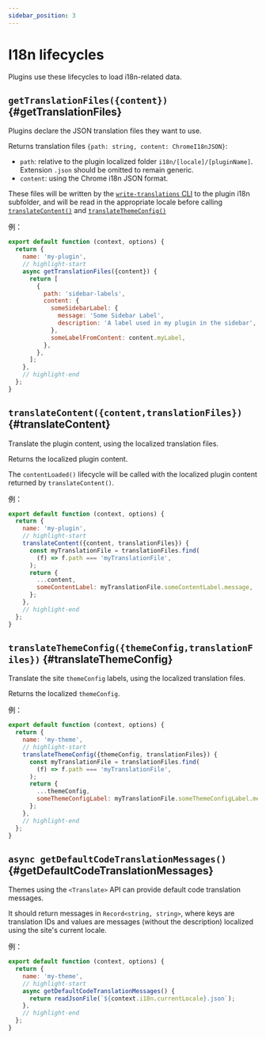 ```yaml
---
sidebar_position: 3
---
```


# I18n lifecycles

Plugins use these lifecycles to load i18n-related data.

## `getTranslationFiles({content})` {#getTranslationFiles}

Plugins declare the JSON translation files they want to use.

Returns translation files `{path: string, content: ChromeI18nJSON}`:

- `path`: relative to the plugin localized folder `i18n/[locale]/[pluginName]`. Extension `.json` should be omitted to remain generic.
- `content`: using the Chrome i18n JSON format.

These files will be written by the [`write-translations` CLI](../../cli.mdx#docusaurus-write-translations-sitedir) to the plugin i18n subfolder, and will be read in the appropriate locale before calling [`translateContent()`](#translateContent) and [`translateThemeConfig()`](#translateThemeConfig)

例：

```js title="my-plugin.js"
export default function (context, options) {
  return {
    name: 'my-plugin',
    // highlight-start
    async getTranslationFiles({content}) {
      return [
        {
          path: 'sidebar-labels',
          content: {
            someSidebarLabel: {
              message: 'Some Sidebar Label',
              description: 'A label used in my plugin in the sidebar',
            },
            someLabelFromContent: content.myLabel,
          },
        },
      ];
    },
    // highlight-end
  };
}
```

## `translateContent({content,translationFiles})` {#translateContent}

Translate the plugin content, using the localized translation files.

Returns the localized plugin content.

The `contentLoaded()` lifecycle will be called with the localized plugin content returned by `translateContent()`.

例：

```js title="my-plugin.js"
export default function (context, options) {
  return {
    name: 'my-plugin',
    // highlight-start
    translateContent({content, translationFiles}) {
      const myTranslationFile = translationFiles.find(
        (f) => f.path === 'myTranslationFile',
      );
      return {
        ...content,
        someContentLabel: myTranslationFile.someContentLabel.message,
      };
    },
    // highlight-end
  };
}
```

## `translateThemeConfig({themeConfig,translationFiles})` {#translateThemeConfig}

Translate the site `themeConfig` labels, using the localized translation files.

Returns the localized `themeConfig`.

例：

```js title="my-plugin.js"
export default function (context, options) {
  return {
    name: 'my-theme',
    // highlight-start
    translateThemeConfig({themeConfig, translationFiles}) {
      const myTranslationFile = translationFiles.find(
        (f) => f.path === 'myTranslationFile',
      );
      return {
        ...themeConfig,
        someThemeConfigLabel: myTranslationFile.someThemeConfigLabel.message,
      };
    },
    // highlight-end
  };
}
```

## `async getDefaultCodeTranslationMessages()` {#getDefaultCodeTranslationMessages}

Themes using the `<Translate>` API can provide default code translation messages.

It should return messages in `Record<string, string>`, where keys are translation IDs and values are messages (without the description) localized using the site's current locale.

例：

```js title="my-plugin.js"
export default function (context, options) {
  return {
    name: 'my-theme',
    // highlight-start
    async getDefaultCodeTranslationMessages() {
      return readJsonFile(`${context.i18n.currentLocale}.json`);
    },
    // highlight-end
  };
}
```
